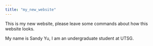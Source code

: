 ```yaml
---
title: "my_new_website"
---
```


This is my new website, please leave some commands about how this website looks.

My name is Sandy Yu, I am an undergraduate student at UTSG.

